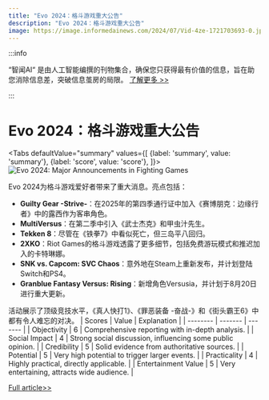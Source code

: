 ```yaml
---
title: "Evo 2024：格斗游戏重大公告"
description: "Evo 2024：格斗游戏重大公告"
image: https://image.informedainews.com/2024/07/Vid-4ze-1721703693-0.jpg
---
```



:::info

“智闻AI“ 是由人工智能编撰的刊物集合，确保您只获得最有价值的信息，旨在助您消除信息差，突破信息茧房的局限。  [了解更多 >>](/)

:::

# Evo 2024：格斗游戏重大公告


<Tabs
	defaultValue="summary"
	values={[
	{label: 'summary', value: 'summary'},
	{label: 'score', value: 'score'},
]}>
<TabItem value="summary">
<img
  src="https://image.informedainews.com/2024/07/Vid-4ze-1721703693-0.jpg"
  alt="Evo 2024: Major Announcements in Fighting Games"
/>



Evo 2024为格斗游戏爱好者带来了重大消息。亮点包括：

- **Guilty Gear -Strive-**：在2025年的第四季通行证中加入《赛博朋克：边缘行者》中的露西作为客串角色。
- **MultiVersus**：在第二季中引入《武士杰克》和甲虫汁先生。
- **Tekken 8**：尽管在《铁拳7》中看似死亡，但三岛平八回归。
- **2XKO**：Riot Games的格斗游戏透露了更多细节，包括免费游玩模式和推迟加入的卡特琳娜。
- **SNK vs. Capcom: SVC Chaos**：意外地在Steam上重新发布，并计划登陆Switch和PS4。
- **Granblue Fantasy Versus: Rising**：新增角色Versusia，并计划于8月20日进行重大更新。

活动展示了顶级竞技水平，《真人快打1》、《罪恶装备 -奋战-》和《街头霸王6》中都有令人难忘的对决。
</TabItem>
<TabItem value="score">
	| Scores     | Value   | Explanation |
	| -------- | ------- | ------- |
	| Objectivity  | 6    | Comprehensive reporting with in-depth analysis.    |
	| Social Impact | 4     | Strong social discussion, influencing some public opinion.    |
	| Credibility    | 5    | Solid evidence from authoritative sources.    |
	| Potential    | 5    | Very high potential to trigger larger events.    |
	| Practicality    | 4    | Highly practical, directly applicable.    |
	| Entertainment Value    | 5    | Very entertaining, attracts wide audience.    |
</TabItem>
</Tabs>

[Full article>>](https://kotaku.com/evo-2024-guilty-gear-lucy-cyberpunk-tekken-8-heihachi-1851601248)

